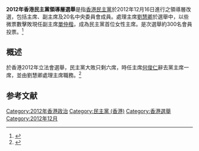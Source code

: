 '''2012年香港民主黨領導層選舉'''是指[[香港民主黨|香港民主黨]]於2012年12月16日進行之領導層改選，包括主席、副主席及20名中央委員會成員。處理主席[[劉慧卿|劉慧卿]]於選舉中，以些微票數擊敗現任副主席[[單仲楷|單仲楷]]，成為民主黨首位女性主席。是次選舉約300名會員投票。<ref name="1stwoman">{{cite news |url=http://www.scmp.com/news/hong-kong/article/1106986/emily-lau-wai-hing-becomes-democratic-partys-first-chairwoman |title=Emily Lau Wai-hing becomes Democratic Party's first chairwoman |publisher=SCMP |date=17 December 2012 |accessdate=6 March 2013 |archive-date=2020-08-04 |archive-url=https://web.archive.org/web/20200804235535/https://www.scmp.com/news/hong-kong/article/1106986/emily-lau-wai-hing-becomes-democratic-partys-first-chairwoman |dead-url=no }}</ref>

==概述==
{{see also|2012年香港立法會選舉}}
於香港2012年立法會選舉，民主黨大敗只剩六席，時任主席[[何俊仁|何俊仁]]辭去黨主席一席，並由劉慧卿處理主席職務。<ref>{{cite web |url=http://programme.tvb.com/news/newsat730/video/649/134738 |title=TVB pearl newscast 10/9/2012 }}{{Dead link}}</ref>

==参考文献==
{{Reflist|2}}

[[Category:2012年香港政治|Category:2012年香港政治]]
[[Category:民主黨_(香港)|Category:民主黨 (香港)]]
[[Category:香港選舉|Category:香港選舉]]
[[Category:2012年12月|Category:2012年12月]]